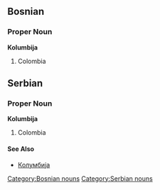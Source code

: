 ==Bosnian==
===Proper Noun===
'''Kolumbija'''
#Colombia
==Serbian==
===Proper Noun===
'''Kolumbija'''
#Colombia
====See Also====
*[[Колумбија]]
[[Category:Bosnian nouns]]
[[Category:Serbian nouns]]